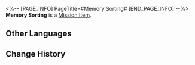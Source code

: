 <%-- [PAGE_INFO]
PageTitle=#Memory Sorting#
[END_PAGE_INFO] --%>
{{Item Infobox
|id          = 140336
|image       = Item Memory Sorting.png
|type        = Mission Item
|invCategory = Missions
|rarity      = 3
|effect      = 
|description = The timeline of the Trailblazer's own actions around the period Herta was attacked. This was reconstructed by the Trailblazer via sorting out their memories.
}}
'''Memory Sorting''' is a [[Mission Item]].

==Other Languages==
{{Other Languages
|en   = Memory Sorting
|zhs  = 记忆梳理
|zht  = 記憶整理
|ja   = 整理した記憶
|ko   = 기억 정리
|es   = Clasificación de recuerdos
|fr   = Tri des souvenirs
|ru   = Сортировка воспоминаний
|th   = การจัดลำดับความทรงจำ
|vi   = Sắp Xếp Ký Ức
|de   = Erinnerungssortierung
|id   = Pemilahan Memori
|pt   = Organização de Memórias
}}

==Change History==
{{Change History|1.6}}